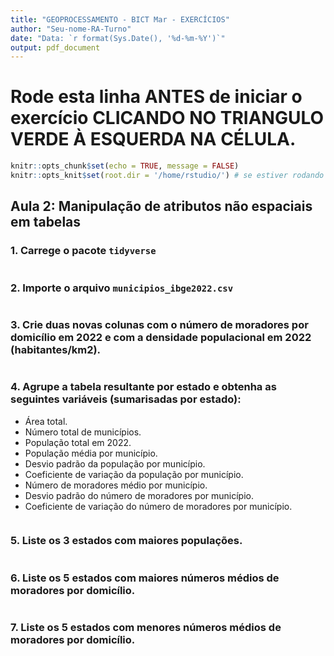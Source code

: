 ```yaml
---
title: "GEOPROCESSAMENTO - BICT Mar - EXERCÍCIOS"
author: "Seu-nome-RA-Turno"
date: "Data: `r format(Sys.Date(), '%d-%m-%Y')`"
output: pdf_document
---
```

# Rode esta linha ANTES de iniciar o exercício CLICANDO NO TRIANGULO VERDE À ESQUERDA NA CÉLULA.

```r
knitr::opts_chunk$set(echo = TRUE, message = FALSE)
knitr::opts_knit$set(root.dir = '/home/rstudio/') # se estiver rodando localmente, substitua '/home/rstudio/' pelo diretório do seu projeto.
```

## Aula 2: Manipulação de atributos não espaciais em tabelas

### 1. Carrege o pacote `tidyverse`

```r

```


### 2. Importe o arquivo `municipios_ibge2022.csv`

```r

```

### 3. Crie duas novas colunas com o número de moradores por domicílio em 2022 e com a densidade populacional em 2022 (habitantes/km2).

```r

```


### 4. Agrupe a tabela resultante por estado e obtenha as seguintes variáveis (sumarisadas por estado):

* Área total.
* Número total de municípios.
* População total em 2022.
* População média por município.
* Desvio padrão da população por município.
* Coeficiente de variação da população por município.
* Número de moradores médio por município.
* Desvio padrão do número de moradores por município.
* Coeficiente de variação do número de moradores por município.

```r

```


### 5. Liste os 3 estados com maiores populações.

```r

```


### 6. Liste os 5 estados com maiores números médios de moradores por domicílio.

```r

```

### 7. Liste os 5 estados com menores números médios de moradores por domicílio.

```r

```

